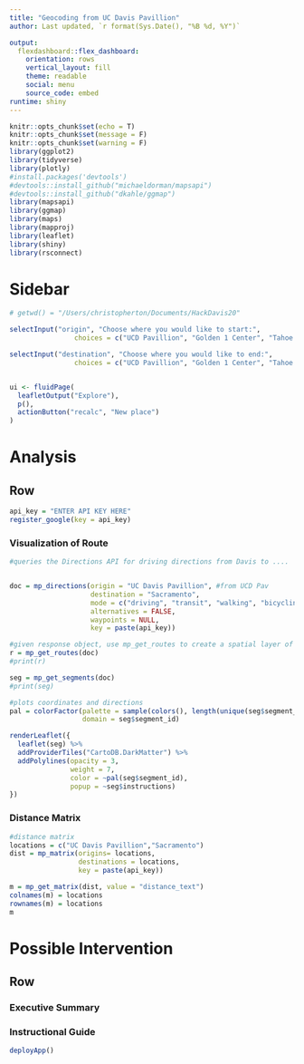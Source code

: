 ```yaml
---
title: "Geocoding from UC Davis Pavillion"
author: Last updated, `r format(Sys.Date(), "%B %d, %Y")`

output: 
  flexdashboard::flex_dashboard:
    orientation: rows
    vertical_layout: fill
    theme: readable
    social: menu
    source_code: embed
runtime: shiny
---
```


```r
knitr::opts_chunk$set(echo = T)
knitr::opts_chunk$set(message = F)
knitr::opts_chunk$set(warning = F)
library(ggplot2)
library(tidyverse)
library(plotly)
#install.packages('devtools')
#devtools::install_github("michaeldorman/mapsapi")
#devtools::install_github("dkahle/ggmap")
library(mapsapi)
library(ggmap)
library(maps)
library(mapproj)
library(leaflet)
library(shiny)
library(rsconnect)
```

Sidebar {.sidebar data-width=200}
======================================================================

```r

# getwd() = "/Users/christopherton/Documents/HackDavis20"

selectInput("origin", "Choose where you would like to start:",
                choices = c("UCD Pavillion", "Golden 1 Center", "Tahoe City"))

selectInput("destination", "Choose where you would like to end:",
                choices = c("UCD Pavillion", "Golden 1 Center", "Tahoe City"))


ui <- fluidPage(
  leafletOutput("Explore"),
  p(),
  actionButton("recalc", "New place")
)
```

Analysis
============================================================================

Row {data-height=700}
-----------------------------------------------------------------------

```r
api_key = "ENTER API KEY HERE"
register_google(key = api_key)
```


### Visualization of Route

```r

#queries the Directions API for driving directions from Davis to ....


doc = mp_directions(origin = "UC Davis Pavillion", #from UCD Pav
                    destination = "Sacramento",
                    mode = c("driving", "transit", "walking", "bicycling"),
                    alternatives = FALSE,
                    waypoints = NULL,
                    key = paste(api_key))

#given response object, use mp_get_routes to create a spatial layer of route lines
r = mp_get_routes(doc)
#print(r)

seg = mp_get_segments(doc)
#print(seg)

#plots coordinates and directions
pal = colorFactor(palette = sample(colors(), length(unique(seg$segment_id))),
                  domain = seg$segment_id)

renderLeaflet({
  leaflet(seg) %>% 
  addProviderTiles("CartoDB.DarkMatter") %>%
  addPolylines(opacity = 3, 
               weight = 7, 
               color = ~pal(seg$segment_id), 
               popup = ~seg$instructions)
})


```

### Distance Matrix

```r
#distance matrix
locations = c("UC Davis Pavillion","Sacramento")
dist = mp_matrix(origins= locations, 
                 destinations = locations,
                 key = paste(api_key))

m = mp_get_matrix(dist, value = "distance_text") 
colnames(m) = locations 
rownames(m) = locations 
m

```


Possible Intervention
============================================================================

Row
-----------------------------------------------------------------------
### Executive Summary

### Instructional Guide


```r
deployApp()
```




